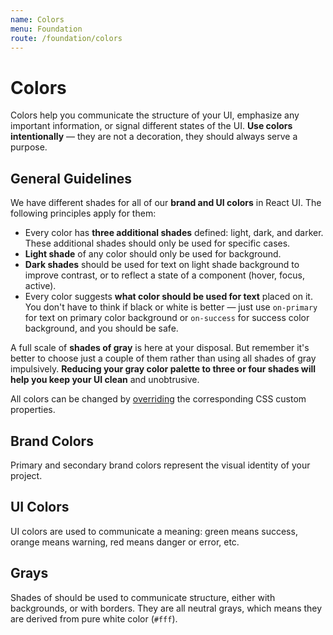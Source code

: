 ```yaml
---
name: Colors
menu: Foundation
route: /foundation/colors
---
```


# Colors


Colors help you communicate the structure of your UI, emphasize any important
information, or signal different states of the UI. **Use colors intentionally**
— they are not a decoration, they should always serve a purpose.

## General Guidelines

We have different shades for all of our **brand and UI colors** in React UI. The
following principles apply for them:

- Every color has **three additional shades** defined: light, dark, and darker.
  These additional shades should only be used for specific cases.
- **Light shade** of any color should only be used for background.
- **Dark shades** should be used for text on light shade background to improve
  contrast, or to reflect a state of a component (hover, focus, active).
- Every color suggests **what color should be used for text** placed on it. You
  don't have to think if black or white is better — just use `on-primary` for
  text on primary color background or `on-success` for success color background,
  and you should be safe.

A full scale of **shades of gray** is here at your disposal. But remember it's
better to choose just a couple of them rather than using all shades of gray
impulsively. **Reducing your gray color palette to three or four shades will
help you keep your UI clean** and unobtrusive.

All colors can be changed by [overriding](/customize/theming) the
corresponding CSS custom properties.

## Brand Colors

Primary and secondary brand colors represent the visual identity of your
project.

<div>
  <Swatch color="primary" />
  <Swatch color="primary-dark" />
  <Swatch color="primary-darker" />
  <Swatch color="primary-light" />
  <Swatch color="on-primary" />
</div>
<div>
  <Swatch color="secondary" />
  <Swatch color="secondary-dark" />
  <Swatch color="secondary-darker" />
  <Swatch color="secondary-light" />
  <Swatch color="on-secondary" />
</div>

## UI Colors

UI colors are used to communicate a meaning: green means success, orange means
warning, red means danger or error, etc.

<div>
  <Swatch color="success" />
  <Swatch color="success-dark" />
  <Swatch color="success-darker" />
  <Swatch color="success-light" />
  <Swatch color="on-success" />
</div>
<div>
  <Swatch color="warning" />
  <Swatch color="warning-dark" />
  <Swatch color="warning-darker" />
  <Swatch color="warning-light" />
  <Swatch color="on-warning" />
</div>
<div>
  <Swatch color="error" />
  <Swatch color="error-dark" />
  <Swatch color="error-darker" />
  <Swatch color="error-light" />
  <Swatch color="on-error" />
</div>
<div>
  <Swatch color="help" />
  <Swatch color="help-dark" />
  <Swatch color="help-darker" />
  <Swatch color="help-light" />
  <Swatch color="on-help" />
</div>
<div>
  <Swatch color="info" />
  <Swatch color="info-dark" />
  <Swatch color="info-darker" />
  <Swatch color="info-light" />
  <Swatch color="on-info" />
</div>
<div>
  <Swatch color="note" />
  <Swatch color="note-dark" />
  <Swatch color="note-darker" />
  <Swatch color="note-light" />
  <Swatch color="on-note" />
</div>

## Grays

Shades of should be used to communicate structure, either with backgrounds, or
with borders. They are all neutral grays, which means they are derived from pure
white color (`#fff`).

<div>
  <Swatch color="white" />
  <Swatch color="black" />
</div>
<div>
  <Swatch color="gray-50" />
  <Swatch color="gray-100" />
  <Swatch color="gray-200" />
  <Swatch color="gray-300" />
  <Swatch color="gray-400" />
  <Swatch color="gray-500" />
  <Swatch color="gray-600" />
  <Swatch color="gray-700" />
  <Swatch color="gray-800" />
  <Swatch color="gray-900" />
</div>
